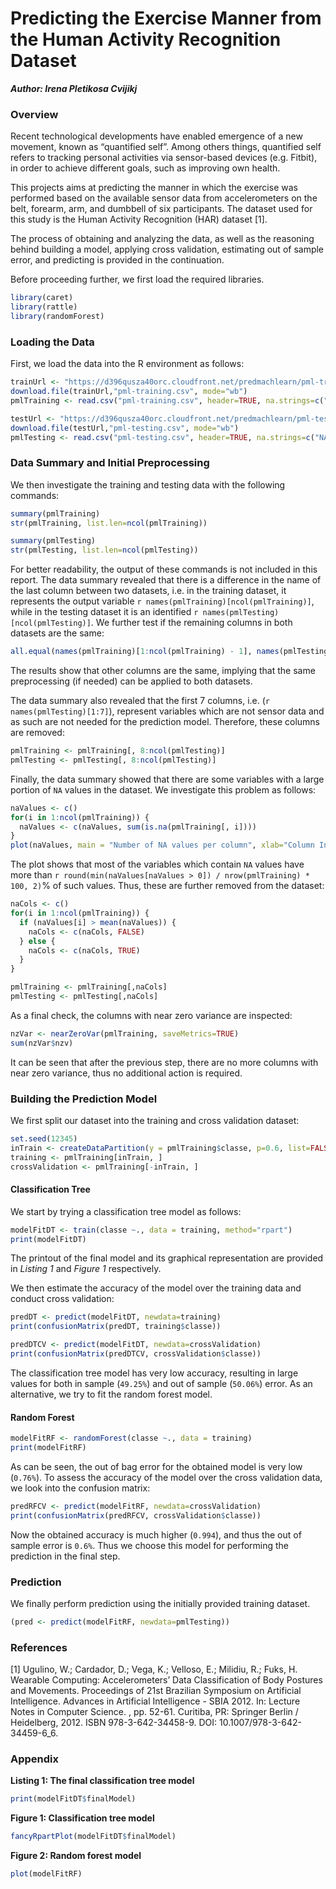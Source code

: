 
Predicting the Exercise Manner from the Human Activity Recognition Dataset
=================================================================

**_Author: Irena Pletikosa Cvijikj_**

### Overview

Recent technological developments have enabled emergence of a new movement, known as "quantified self". Among others things, quantified self refers to tracking personal activities via sensor-based devices (e.g. Fitbit), in order to achieve different goals, such as improving own health.

This projects aims at predicting the manner in which the exercise was performed based on the available sensor data from accelerometers on the belt, forearm, arm, and dumbbell of six participants. The dataset used for this study is the Human Activity Recognition (HAR) dataset [1].

The process of obtaining and analyzing the data, as well as the reasoning behind building a model, applying cross validation, estimating out of sample error, and predicting is provided in the continuation.

Before proceeding further, we first load the required libraries.

```r
library(caret)
library(rattle)
library(randomForest)
```

### Loading the Data

First, we load the data into the R environment as follows:

```r
trainUrl <- "https://d396qusza40orc.cloudfront.net/predmachlearn/pml-training.csv"
download.file(trainUrl,"pml-training.csv", mode="wb")
pmlTraining <- read.csv("pml-training.csv", header=TRUE, na.strings=c("NA","#DIV/0!",""))

testUrl <- "https://d396qusza40orc.cloudfront.net/predmachlearn/pml-testing.csv"
download.file(testUrl,"pml-testing.csv", mode="wb")
pmlTesting <- read.csv("pml-testing.csv", header=TRUE, na.strings=c("NA","#DIV/0!",""))
```

### Data Summary and Initial Preprocessing

We then investigate the training and testing data with the following commands: 
```r
summary(pmlTraining)
str(pmlTraining, list.len=ncol(pmlTraining))

summary(pmlTesting)
str(pmlTesting, list.len=ncol(pmlTesting))
```

For better readability, the output of these commands is not included in this report. The data summary revealed that there is a difference in the name of the last column between two datasets, i.e. in the training dataset, it represents the output variable `r names(pmlTraining)[ncol(pmlTraining)]`, while in the testing dataset it is an identified `r names(pmlTesting)[ncol(pmlTesting)]`. We further test if the remaining columns in both datasets are the same:

```r
all.equal(names(pmlTraining)[1:ncol(pmlTraining) - 1], names(pmlTesting)[1:ncol(pmlTraining) - 1])
```

The results show that other columns are the same, implying that the same preprocessing (if needed) can be applied to both datasets.

The data summary also revealed that the first 7 columns, i.e. (`r names(pmlTesting)[1:7]`), represent variables which are not sensor data and as such are not needed for the prediction model. Therefore, these columns are removed:

```r
pmlTraining <- pmlTraining[, 8:ncol(pmlTesting)]
pmlTesting <- pmlTesting[, 8:ncol(pmlTesting)]
```

Finally, the data summary showed that there are some variables with a large portion of `NA` values in the dataset. We investigate this problem as follows:

```r
naValues <- c()
for(i in 1:ncol(pmlTraining)) {
  naValues <- c(naValues, sum(is.na(pmlTraining[, i])))    
}
plot(naValues, main = "Number of NA values per column", xlab="Column Index", ylab="Number of NA values")
```

The plot shows that most of the variables which contain `NA` values have more than `r round(min(naValues[naValues > 0]) / nrow(pmlTraining) * 100, 2)`% of such values. Thus, these are further removed from the dataset:

```r
naCols <- c()
for(i in 1:ncol(pmlTraining)) {
  if (naValues[i] > mean(naValues)) {
    naCols <- c(naCols, FALSE)
  } else {
    naCols <- c(naCols, TRUE)
  }
}

pmlTraining <- pmlTraining[,naCols]
pmlTesting <- pmlTesting[,naCols]
```

As a final check, the columns with near zero variance are inspected:

```r
nzVar <- nearZeroVar(pmlTraining, saveMetrics=TRUE)
sum(nzVar$nzv)
```

It can be seen that after the previous step, there are no more columns with near zero variance, thus no additional action is required. 

### Building the Prediction Model

We first split our dataset into the training and cross validation dataset:

```r
set.seed(12345)
inTrain <- createDataPartition(y = pmlTraining$classe, p=0.6, list=FALSE)
training <- pmlTraining[inTrain, ]
crossValidation <- pmlTraining[-inTrain, ]
```

#### Classification Tree

We start by trying a classification tree model as follows:

```r
modelFitDT <- train(classe ~., data = training, method="rpart")
print(modelFitDT)
```

The printout of the final model and its graphical representation are provided in *Listing 1* and *Figure 1* respectively.

We then estimate the accuracy of the model over the training data and conduct cross validation:

```r
predDT <- predict(modelFitDT, newdata=training)
print(confusionMatrix(predDT, training$classe))

predDTCV <- predict(modelFitDT, newdata=crossValidation)
print(confusionMatrix(predDTCV, crossValidation$classe))
```

The classification tree model has very low accuracy, resulting in large values for both in sample (`49.25%`) and out of sample (`50.06%`) error. As an alternative, we try to fit the random forest model.

#### Random Forest

```r
modelFitRF <- randomForest(classe ~., data = training)
print(modelFitRF)
```

As can be seen, the out of bag error for the obtained model is very low (`0.76%`). To assess the accuracy of the model over the cross validation data, we look into the confusion matrix:

```r
predRFCV <- predict(modelFitRF, newdata=crossValidation)
print(confusionMatrix(predRFCV, crossValidation$classe))
```

Now the obtained accuracy is much higher (`0.994`), and thus the out of sample error is `0.6%`. Thus we choose this model for performing the prediction in the final step.

### Prediction

We finally perform prediction using the initially provided training dataset. 

```r
(pred <- predict(modelFitRF, newdata=pmlTesting))
```

### References

[1] Ugulino, W.; Cardador, D.; Vega, K.; Velloso, E.; Milidiu, R.; Fuks, H. Wearable Computing: Accelerometers' Data Classification of Body Postures and Movements. Proceedings of 21st Brazilian Symposium on Artificial Intelligence. Advances in Artificial Intelligence - SBIA 2012. In: Lecture Notes in Computer Science. , pp. 52-61. Curitiba, PR: Springer Berlin / Heidelberg, 2012. ISBN 978-3-642-34458-9. DOI: 10.1007/978-3-642-34459-6_6.

### Appendix

**Listing 1: The final classification tree model**  
```r
print(modelFitDT$finalModel)
```

**Figure 1: Classification tree model**
```r
fancyRpartPlot(modelFitDT$finalModel)
```

**Figure 2: Random forest model**
```r
plot(modelFitRF)
```